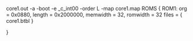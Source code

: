 core1.out
-a
-boot
-e _c_int00
-order L
-map core1.map
ROMS
{
   ROM1:  org = 0x0880, length = 0x2000000, memwidth = 32, romwidth = 32
          files = { core1.btbl }
          
}          
          
          
          